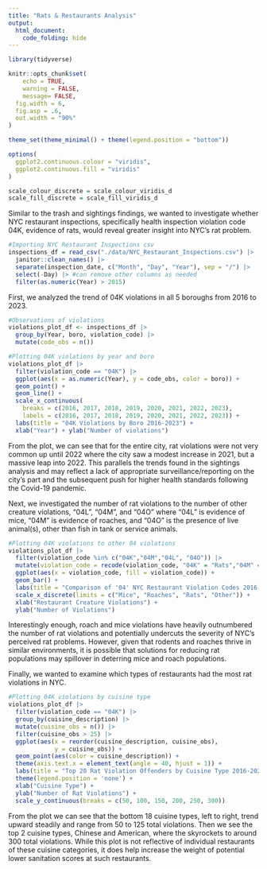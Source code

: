 ```yaml
---
title: "Rats & Restaurants Analysis"
output: 
  html_document:
    code_folding: hide
---
```


```r
library(tidyverse)

knitr::opts_chunk$set(
	echo = TRUE,
	warning = FALSE,
	message= FALSE,
  fig.width = 6,
  fig.asp = .6,
  out.width = "90%"
)

theme_set(theme_minimal() + theme(legend.position = "bottom"))

options(
  ggplot2.continuous.colour = "viridis",
  ggplot2.continuous.fill = "viridis"
)

scale_colour_discrete = scale_colour_viridis_d
scale_fill_discrete = scale_fill_viridis_d
```

Similar to the trash and sightings findings, we wanted to investigate whether NYC restaurant inspections, specifically health inspection violation code 04K, evidence of rats, would reveal greater insight into NYC's rat problem. 

```r
#Importing NYC Restaurant Inspections csv
inspections_df = read_csv("./data/NYC_Restaurant_Inspections.csv") |>
  janitor::clean_names() |>
  separate(inspection_date, c("Month", "Day", "Year"), sep = "/") |>
  select(-Day) |> #can remove other columns as needed
  filter(as.numeric(Year) > 2015)
```

First, we analyzed the trend of 04K violations in all 5 boroughs from 2016 to 2023.

```r
#Observations of violations
violations_plot_df <- inspections_df |>
  group_by(Year, boro, violation_code) |>
  mutate(code_obs = n())

#Plotting 04K violations by year and boro
violations_plot_df |>
  filter(violation_code == "04K") |>
  ggplot(aes(x = as.numeric(Year), y = code_obs, color = boro)) +
  geom_point() +
  geom_line() +
  scale_x_continuous(
    breaks = c(2016, 2017, 2018, 2019, 2020, 2021, 2022, 2023), 
    labels = c(2016, 2017, 2018, 2019, 2020, 2021, 2022, 2023)) +
  labs(title = "04K Violations by Boro 2016-2023") +
  xlab("Year") + ylab("Number of violations")
```

From the plot, we can see that for the entire city, rat violations were not very common up until 2022 where the city saw a modest increase in 2021, but a massive leap into 2022. This parallels the trends found in the sightings analysis and may reflect a lack of appropriate surveillance/reporting on the city's part and the subsequent push for higher health standards following the Covid-19 pandemic.

Next, we investigated the number of rat violations to the number of other creature violations, "04L", "04M", and "04O" where "04L" is evidence of mice, "04M" is evidence of roaches, and "04O" is the presence of live animal(s), other than fish in tank or service animals.

```r
#Plotting 04K violations to other 04 violations
violations_plot_df |>
  filter(violation_code %in% c("04K","04M","04L", "04O")) |>
  mutate(violation_code = recode(violation_code, "04K" = "Rats","04M" = "Roaches","04L" = "Mice", "04O" = "Other")) |>
  ggplot(aes(x = violation_code, fill = violation_code)) +
  geom_bar() +
  labs(title = "Comparison of '04' NYC Restaurant Violation Codes 2016-2023") +
  scale_x_discrete(limits = c("Mice", "Roaches", "Rats", "Other")) +
  xlab("Restaurant Creature Violations") +
  ylab("Number of Violations")
```

Interestingly enough, roach and mice violations have heavily outnumbered the number of rat violations and potentially undercuts the severity of NYC's perceived rat problems. However, given that rodents and roaches thrive in similar environments, it is possible that solutions for reducing rat populations may spillover in deterring mice and roach populations.

Finally, we wanted to examine which types of restaurants had the most rat violations in NYC.

```r
#Plotting 04K violations by cuisine type
violations_plot_df |>
  filter(violation_code == "04K") |>
  group_by(cuisine_description) |>
  mutate(cuisine_obs = n()) |>
  filter(cuisine_obs > 25) |>
  ggplot(aes(x = reorder(cuisine_description, cuisine_obs), 
             y = cuisine_obs)) +
  geom_point(aes(color = cuisine_description)) +
  theme(axis.text.x = element_text(angle = 40, hjust = 1)) +
  labs(title = "Top 20 Rat Violation Offenders by Cuisine Type 2016-2023") +
  theme(legend.position = 'none') +
  xlab("Cuisine Type") +
  ylab("Number of Rat Violations") +
  scale_y_continuous(breaks = c(50, 100, 150, 200, 250, 300))
```

From the plot we can see that the bottom 18 cuisine types, left to right, trend upward steadily and range from 50 to 125 total violations. Then we see the top 2 cuisine types, Chinese and American, where the skyrockets to around 300 total violations. While this plot is not reflective of individual restaurants of these cuisine categories, it does help increase the weight of potential lower sanitation scores at such restaurants.
